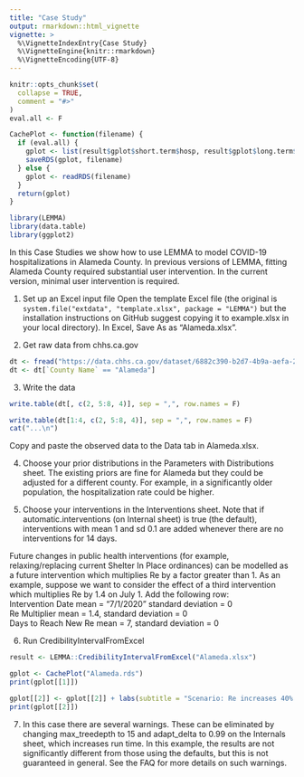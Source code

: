 ```yaml
---
title: "Case Study"
output: rmarkdown::html_vignette
vignette: >
  %\VignetteIndexEntry{Case Study}
  %\VignetteEngine{knitr::rmarkdown}
  %\VignetteEncoding{UTF-8}
---
```


```r
knitr::opts_chunk$set(
  collapse = TRUE,
  comment = "#>"
)
eval.all <- F
```

```r
CachePlot <- function(filename) {
  if (eval.all) {
    gplot <- list(result$gplot$short.term$hosp, result$gplot$long.term$hosp)
    saveRDS(gplot, filename)
  } else {
    gplot <- readRDS(filename)
  }
  return(gplot)
}
```

```r
library(LEMMA)
library(data.table)
library(ggplot2)
```

In this Case Studies we show how to use LEMMA to model COVID-19 hospitalizations in Alameda County. In previous versions of LEMMA, fitting Alameda County required substantial user intervention. In the current version, minimal user intervention is required.

1. Set up an Excel input file
Open the template Excel file (the original is `system.file("extdata", "template.xlsx", package = "LEMMA")` but the installation instructions on GitHub suggest copying it to example.xlsx in your local directory). In Excel, Save As as "Alameda.xlsx".

2. Get raw data from chhs.ca.gov
```r
dt <- fread("https://data.chhs.ca.gov/dataset/6882c390-b2d7-4b9a-aefa-2068cee63e47/resource/6cd8d424-dfaa-4bdd-9410-a3d656e1176e/download/covid19data.csv")
dt <- dt[`County Name` == "Alameda"]
```

3. Write the data
```r
write.table(dt[, c(2, 5:8, 4)], sep = ",", row.names = F)
```
```r
write.table(dt[1:4, c(2, 5:8, 4)], sep = ",", row.names = F)
cat("...\n")
```
Copy and paste the observed data to the Data tab in Alameda.xlsx.

4. Choose your prior distributions in the Parameters with Distributions sheet.
The existing priors are fine for Alameda but they could be adjusted for a different county. For example, in a significantly older population, the hospitalization rate could be higher.

5. Choose your interventions in the Interventions sheet.
Note that if automatic.interventions (on Internal sheet) is true (the default), interventions with mean 1 and sd 0.1 are added whenever there are no interventions for 14 days. 

Future changes in public health interventions (for example, relaxing/replacing current Shelter In Place ordinances) can be modelled as a future intervention which multiplies Re by a factor greater than 1. As an example, suppose we want to consider the effect of a third intervention which multiplies Re by 1.4 on July 1. Add the following row:  
Intervention Date mean = "7/1/2020" standard deviation = 0  
Re Multiplier mean = 1.4, standard deviation = 0  
Days to Reach New Re mean = 7, standard deviation = 0

6. Run CredibilityIntervalFromExcel
```r
result <- LEMMA::CredibilityIntervalFromExcel("Alameda.xlsx")
```
```r
gplot <- CachePlot("Alameda.rds")
print(gplot[[1]])
```
```r
gplot[[2]] <- gplot[[2]] + labs(subtitle = "Scenario: Re increases 40% on June 1")
print(gplot[[2]])
```

7. In this case there are several warnings. These can be eliminated by changing max_treedepth to 15 and adapt_delta to 0.99 on the Internals sheet, which increases run time. In this example, the results are not significantly different from those using the defaults, but this is not guaranteed in general. See the FAQ for more details on such warnings. 
